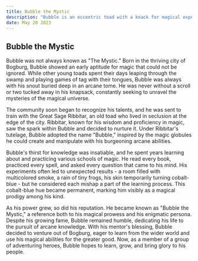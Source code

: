 ```yaml
---
title: Bubble the Mystic
description: "Bubble is an eccentric toad with a knack for magical experimentation. His eyes shimmer with intellectual curiosity, and his cobalt-blue skin is peppered with arcane symbols that glow when he casts spells."
date: May 28 2023
---
```


## Bubble the Mystic

Bubble was not always known as "The Mystic." Born in the thriving city of Bogburg, Bubble showed an early aptitude for magic that could not be ignored. While other young toads spent their days leaping through the swamp and playing games of tag with their tongues, Bubble was always with his snout buried deep in an arcane tome. He was never without a scroll or two tucked away in his knapsack, constantly seeking to unravel the mysteries of the magical universe.

The community soon began to recognize his talents, and he was sent to train with the Great Sage Ribbitar, an old toad who lived in seclusion at the edge of the city. Ribbitar, known for his wisdom and proficiency in magic, saw the spark within Bubble and decided to nurture it. Under Ribbitar's tutelage, Bubble adopted the name "Bubble," inspired by the magic globules he could create and manipulate with his burgeoning arcane abilities.

Bubble's thirst for knowledge was insatiable, and he spent years learning about and practicing various schools of magic. He read every book, practiced every spell, and asked every question that came to his mind. His experiments often led to unexpected results - a room filled with multicolored smoke, a rain of tiny frogs, his skin temporarily turning cobalt-blue - but he considered each mishap a part of the learning process. This cobalt-blue hue became permanent, marking him visibly as a magical prodigy among his kind.

As his power grew, so did his reputation. He became known as "Bubble the Mystic," a reference both to his magical prowess and his enigmatic persona. Despite his growing fame, Bubble remained humble, dedicating his life to the pursuit of arcane knowledge. With his mentor's blessing, Bubble decided to venture out of Bogburg, eager to learn from the wider world and use his magical abilities for the greater good. Now, as a member of a group of adventuring heroes, Bubble hopes to learn, grow, and bring glory to his people.
